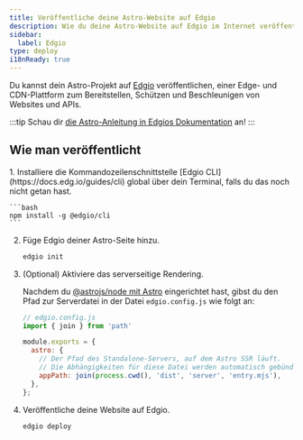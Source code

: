 ```yaml
---
title: Veröffentliche deine Astro-Website auf Edgio 
description: Wie du deine Astro-Website auf Edgio im Internet veröffentlichst.
sidebar:
  label: Edgio
type: deploy
i18nReady: true
---
```



Du kannst dein Astro-Projekt auf [Edgio](https://www.edg.io/) veröffentlichen, einer Edge- und CDN-Plattform zum Bereitstellen, Schützen und Beschleunigen von Websites und APIs.

:::tip
Schau dir [die Astro-Anleitung in Edgios Dokumentation](https://docs.edg.io/guides/astro) an!
:::

## Wie man veröffentlicht

<Steps>
1. Installiere die Kommandozeilen&shy;schnittstelle [Edgio CLI](https://docs.edg.io/guides/cli) global über dein Terminal, falls du das noch nicht getan hast.

    ```bash
    npm install -g @edgio/cli
    ```

2. Füge Edgio deiner Astro-Seite hinzu.

    ```bash
    edgio init
    ```

3. (Optional) Aktiviere das serverseitige Rendering.

    Nachdem du [@astrojs/node mit Astro](/de/guides/integrations-guide/node/) eingerichtet hast, gibst du den Pfad zur Serverdatei in der Datei `edgio.config.js` wie folgt an:

    ```js ins={2,5-9}
    // edgio.config.js
    import { join } from 'path'

    module.exports = {
      astro: {
        // Der Pfad des Standalone-Servers, auf dem Astro SSR läuft.
        // Die Abhängigkeiten für diese Datei werden automatisch gebündelt.
        appPath: join(process.cwd(), 'dist', 'server', 'entry.mjs'),
      },
    };
    ```

4. Veröffentliche deine Website auf Edgio.

    ```bash
    edgio deploy
    ```
</Steps>

